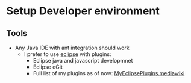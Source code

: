= Setup Developer environment =

== Tools ==

* Any Java IDE with ant integration should work
** I prefer to use [[http://eclipse.org|eclipse]] with plugins:
*** Eclipse java and javascript developmnet
*** Eclipse eGit
*** Full list of my plugins as of now: [[MyEclipsePlugins.mediawiki]]
